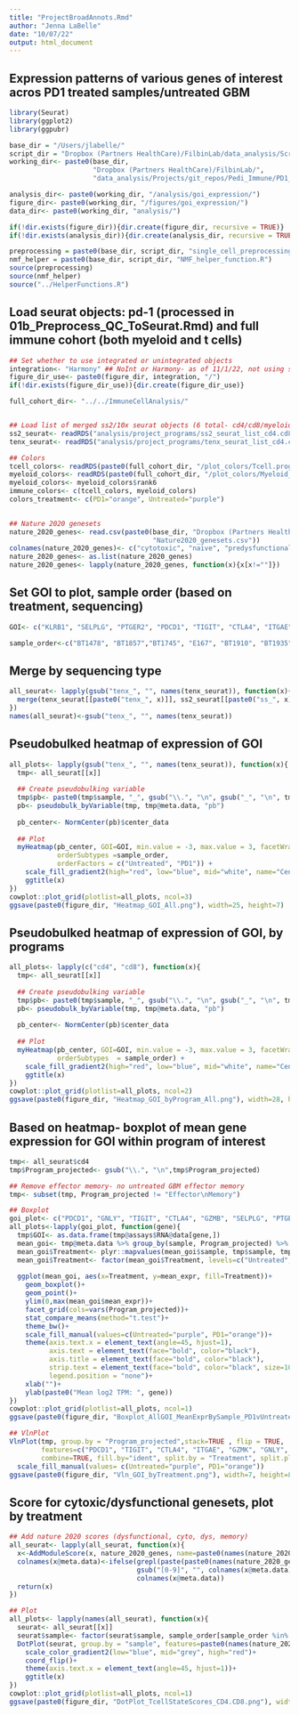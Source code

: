 ```yaml
---
title: "ProjectBroadAnnots.Rmd"
author: "Jenna LaBelle"
date: "10/07/22"
output: html_document
---
```


## Expression patterns of various genes of interest acros PD1 treated samples/untreated GBM

```r
library(Seurat) 
library(ggplot2)
library(ggpubr)

base_dir = "/Users/jlabelle/"
script_dir = "Dropbox (Partners HealthCare)/FilbinLab/data_analysis/Scripts/"
working_dir<- paste0(base_dir, 
                     "Dropbox (Partners HealthCare)/FilbinLab/",
                     "data_analysis/Projects/git_repos/Pedi_Immune/PD1_Treat/comparisonToUntreated/")

analysis_dir<- paste0(working_dir, "/analysis/goi_expression/")
figure_dir<- paste0(working_dir, "/figures/goi_expression/")
data_dir<- paste0(working_dir, "analysis/")

if(!dir.exists(figure_dir)){dir.create(figure_dir, recursive = TRUE)}
if(!dir.exists(analysis_dir)){dir.create(analysis_dir, recursive = TRUE)}

preprocessing = paste0(base_dir, script_dir, "single_cell_preprocessing_helper_functions.R")
nmf_helper = paste0(base_dir, script_dir, "NMF_helper_function.R")
source(preprocessing)
source(nmf_helper)
source("../HelperFunctions.R")

```


## Load seurat objects: pd-1 (processed in 01b_Preprocess_QC_ToSeurat.Rmd) and full immune cohort (both myeloid and t cells)

```r
## Set whether to use integrated or unintegrated objects
integration<- "Harmony" ## NoInt or Harmony- as of 11/1/22, not using seurat integration (SeuratInt) downstream
figure_dir_use<- paste0(figure_dir, integration, "/")
if(!dir.exists(figure_dir_use)){dir.create(figure_dir_use)}

full_cohort_dir<- "../../ImmuneCellAnalysis/"


## Load list of merged ss2/10x seurat objects (6 total- cd4/cd8/myeloid for tenx and ss2)
ss2_seurat<- readRDS("analysis/project_programs/ss2_seurat_list_cd4.cd8.myeloid.Rds")
tenx_seurat<- readRDS("analysis/project_programs/tenx_seurat_list_cd4.cd8.myeloid.Rds")

## Colors 
tcell_colors<- readRDS(paste0(full_cohort_dir, "/plot_colors/Tcell.programs_rank8sharedByunion_reAnnot.Rds"))
myeloid_colors<- readRDS(paste0(full_cohort_dir, "/plot_colors/Myeloid_program_colors.Rds"))
myeloid_colors<- myeloid_colors$rank6
immune_colors<- c(tcell_colors, myeloid_colors)
colors_treatment<- c(PD1="orange", Untreated="purple")

  
## Nature 2020 genesets
nature_2020_genes<- read.csv(paste0(base_dir, "Dropbox (Partners HealthCare)/FilbinLab/data_analysis/Shared/Marker_genes/Immune/Published/",
                                    "Nature2020_genesets.csv"))
colnames(nature_2020_genes)<- c("cytotoxic", "naive", "predysfunctional", "dysfunctional")
nature_2020_genes<- as.list(nature_2020_genes)
nature_2020_genes<- lapply(nature_2020_genes, function(x){x[x!=""]})

```

## Set GOI to plot, sample order (based on treatment, sequencing)
```r
GOI<- c("KLRB1", "SELPLG", "PTGER2", "PDCD1", "TIGIT", "CTLA4", "ITGAE", "GZMK", "GNLY", "NKG7", "GZMB", "GZMA", "GADD45B")

sample_order<-c("BT1478", "BT1857","BT1745", "E167", "BT1910", "BT1935", "GEX")
```

## Merge by sequencing type
```r
all_seurat<- lapply(gsub("tenx_", "", names(tenx_seurat)), function(x){
  merge(tenx_seurat[[paste0("tenx_", x)]], ss2_seurat[[paste0("ss_", x)]])
})
names(all_seurat)<-gsub("tenx_", "", names(tenx_seurat))

```

## Pseudobulked heatmap of expression of GOI
```r
all_plots<- lapply(gsub("tenx_", "", names(tenx_seurat)), function(x){
  tmp<- all_seurat[[x]]
  
  ## Create pseudobulking variable
  tmp$pb<- paste0(tmp$sample, "_", gsub("\\.", "\n", gsub("_", "\n", tmp$Treatment)))
  pb<- pseudobulk_byVariable(tmp, tmp@meta.data, "pb")
  
  pb_center<- NormCenter(pb)$center_data
  
  ## Plot
  myHeatmap(pb_center, GOI=GOI, min.value = -3, max.value = 3, facetWrap = TRUE,
            orderSubtypes =sample_order,
            orderFactors = c("Untreated", "PD1")) +
    scale_fill_gradient2(high="red", low="blue", mid="white", name="Centered log2(TPM)")+
    ggtitle(x)
})
cowplot::plot_grid(plotlist=all_plots, ncol=3)
ggsave(paste0(figure_dir, "Heatmap_GOI_All.png"), width=25, height=7)
```


## Pseudobulked heatmap of expression of GOI, by programs
```r
all_plots<- lapply(c("cd4", "cd8"), function(x){
  tmp<- all_seurat[[x]]
  
  ## Create pseudobulking variable
  tmp$pb<- paste0(tmp$sample, "_", gsub("\\.", "\n", gsub("_", "\n", tmp$Program_projected)))
  pb<- pseudobulk_byVariable(tmp, tmp@meta.data, "pb")
  
  pb_center<- NormCenter(pb)$center_data
  
  ## Plot
  myHeatmap(pb_center, GOI=GOI, min.value = -3, max.value = 3, facetWrap = TRUE,
            orderSubtypes  = sample_order) +
    scale_fill_gradient2(high="red", low="blue", mid="white", name="Centered log2(TPM)")+
    ggtitle(x)
})
cowplot::plot_grid(plotlist=all_plots, ncol=2)
ggsave(paste0(figure_dir, "Heatmap_GOI_byProgram_All.png"), width=28, height=7)
```

## Based on heatmap- boxplot of mean gene expression for GOI within program of interest
```r
tmp<- all_seurat$cd4
tmp$Program_projected<- gsub("\\.", "\n",tmp$Program_projected)

## Remove effector memory- no untreated GBM effector memory
tmp<- subset(tmp, Program_projected != "Effector\nMemory")

## Boxplot
goi_plot<- c("PDCD1", "GNLY", "TIGIT", "CTLA4", "GZMB", "SELPLG", "PTGER2", "KLRB1")
all_plots<-lapply(goi_plot, function(gene){
  tmp$GOI<- as.data.frame(tmp@assays$RNA@data[gene,])
  mean_goi<- tmp@meta.data %>% group_by(sample, Program_projected) %>% summarise(mean_expr=mean(GOI)) %>% as.data.frame()
  mean_goi$Treatment<- plyr::mapvalues(mean_goi$sample, tmp$sample, tmp$Treatment, warn_missing = FALSE)
  mean_goi$Treatment<- factor(mean_goi$Treatment, levels=c("Untreated", "PD1"))
  
  ggplot(mean_goi, aes(x=Treatment, y=mean_expr, fill=Treatment))+
    geom_boxplot()+
    geom_point()+
    ylim(0,max(mean_goi$mean_expr))+
    facet_grid(cols=vars(Program_projected))+
    stat_compare_means(method="t.test")+
    theme_bw()+
    scale_fill_manual(values=c(Untreated="purple", PD1="orange"))+
    theme(axis.text.x = element_text(angle=45, hjust=1),
          axis.text = element_text(face="bold", color="black"),
          axis.title = element_text(face="bold", color="black"),
          strip.text = element_text(face="bold", color="black", size=10),
          legend.position = "none")+
    xlab("")+
    ylab(paste0("Mean log2 TPM: ", gene))
})
cowplot::plot_grid(plotlist=all_plots, ncol=1)
ggsave(paste0(figure_dir, "Boxplot_AllGOI_MeanExprBySample_PD1vUntreated.png"), width=10, height=4*length(goi_plot))

## VlnPlot
VlnPlot(tmp, group.by = "Program_projected",stack=TRUE , flip = TRUE,
        features=c("PDCD1", "TIGIT", "CTLA4", "ITGAE", "GZMK", "GNLY", "NKG7", "GZMA", "SELPLG", "PTGER2","KLRB1", "GADD45B"), 
        combine=TRUE, fill.by="ident", split.by = "Treatment", split.plot = TRUE)+
  scale_fill_manual(values= c(Untreated="purple", PD1="orange"))
ggsave(paste0(figure_dir, "Vln_GOI_byTreatment.png"), width=7, height=8)
```

## Score for cytoxic/dysfunctional genesets, plot by treatment
```r
## Add nature 2020 scores (dysfunctional, cyto, dys, memory)
all_seurat<- lapply(all_seurat, function(x){
  x<-AddModuleScore(x, nature_2020_genes, name=paste0(names(nature_2020_genes), "_score"))
  colnames(x@meta.data)<-ifelse(grepl(paste(paste0(names(nature_2020_genes), "_score"), collapse = "|"), colnames(x@meta.data)),
                                gsub("[0-9]", "", colnames(x@meta.data)),
                                colnames(x@meta.data))
  return(x)
})

## Plot
all_plots<- lapply(names(all_seurat), function(x){
  seurat<- all_seurat[[x]]
  seurat$sample<- factor(seurat$sample, sample_order[sample_order %in% unique(seurat$sample)])
  DotPlot(seurat, group.by = "sample", features=paste0(names(nature_2020_genes), "_score"))+
    scale_color_gradient2(low="blue", mid="grey", high="red")+
    coord_flip()+
    theme(axis.text.x = element_text(angle=45, hjust=1))+
    ggtitle(x)
})
cowplot::plot_grid(plotlist=all_plots, ncol=1)
ggsave(paste0(figure_dir, "DotPlot_TcellStateScores_CD4.CD8.png"), width=13, height=8)
```

